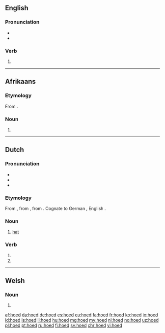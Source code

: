 ==English==

===Pronunciation===
* {{IPA|/həʊd/|lang=en}}
* {{rhymes|əʊd|lang=en}}

===Verb===
{{head|en|verb form}}

# {{en-past of|hoe}}

----

==Afrikaans==

===Etymology===
From {{der|af|nl|hoed}}.

===Noun===
{{af-noun|hoede|pl2=hoedens}}

# {{l|en|hat}}

----

==Dutch==

===Pronunciation===
* {{rhymes|ut|lang=nl}}
* {{IPA|/ɦut/|lang=nl}}
* {{audio|Nl-hoed.ogg|Audio|lang=nl}}

===Etymology===
From {{inh|nl|dum|hoet}}, from {{inh|nl|odt|*huot}}, from {{inh|nl|gem-pro|*hōdaz}}. Cognate to German {{m|de|Hut}}, English {{m|en|hood}}.

===Noun===
{{nl-noun|m|-en|hoedje}}

# [[hat]]

===Verb===
{{nl-verb-form}}

# {{nl-verb form of|p=1|n=sg|t=pres|m=ind|hoeden}}
# {{nl-verb form of|m=imp|hoeden}}

----

==Welsh==

===Noun===
{{head|cy|mutated noun}}

# {{h-prothesis of|hoed|lang=cy}}

[[af:hoed]]
[[da:hoed]]
[[de:hoed]]
[[es:hoed]]
[[eu:hoed]]
[[fa:hoed]]
[[fr:hoed]]
[[ko:hoed]]
[[io:hoed]]
[[id:hoed]]
[[is:hoed]]
[[li:hoed]]
[[hu:hoed]]
[[mg:hoed]]
[[my:hoed]]
[[nl:hoed]]
[[no:hoed]]
[[uz:hoed]]
[[pl:hoed]]
[[pt:hoed]]
[[ru:hoed]]
[[fi:hoed]]
[[sv:hoed]]
[[chr:hoed]]
[[vi:hoed]]